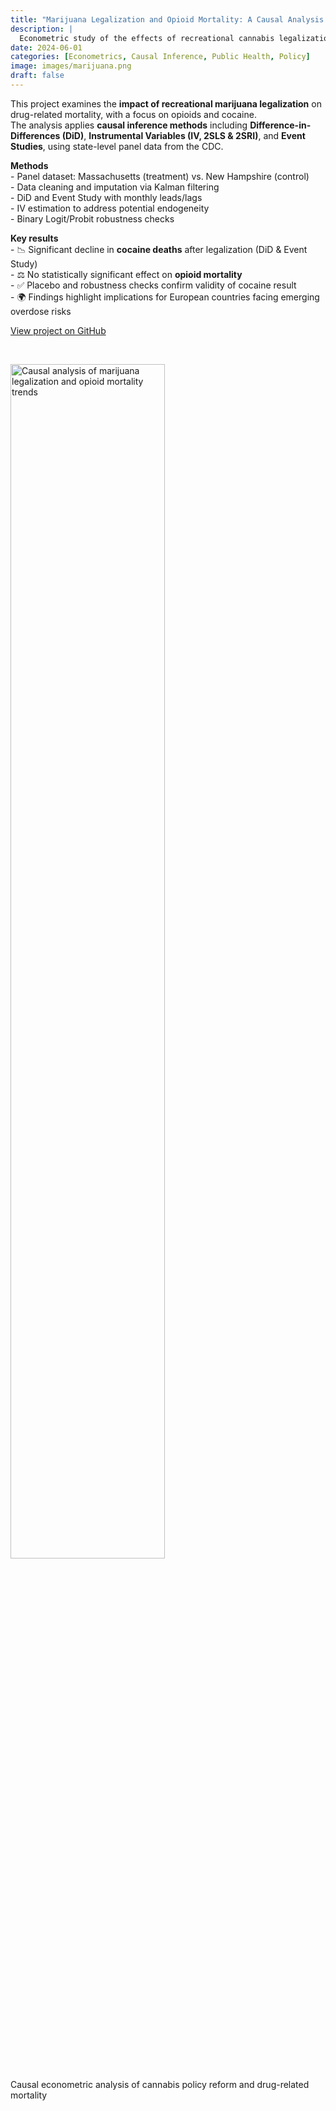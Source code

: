 ```yaml
---
title: "Marijuana Legalization and Opioid Mortality: A Causal Analysis Using DiD and IV Models"
description: |
  Econometric study of the effects of recreational cannabis legalization on opioid and cocaine mortality, using Difference-in-Differences, IV, and Event Studies.
date: 2024-06-01
categories: [Econometrics, Causal Inference, Public Health, Policy]
image: images/marijuana.png
draft: false
---
```


This project examines the **impact of recreational marijuana legalization** on drug-related mortality, with a focus on opioids and cocaine.  
The analysis applies **causal inference methods** including **Difference-in-Differences (DiD)**, **Instrumental Variables (IV, 2SLS & 2SRI)**, and **Event Studies**, using state-level panel data from the CDC.  

**Methods**  
- Panel dataset: Massachusetts (treatment) vs. New Hampshire (control)  
- Data cleaning and imputation via Kalman filtering  
- DiD and Event Study with monthly leads/lags  
- IV estimation to address potential endogeneity  
- Binary Logit/Probit robustness checks  

**Key results**  
- 📉 Significant decline in **cocaine deaths** after legalization (DiD & Event Study)  
- ⚖️ No statistically significant effect on **opioid mortality**  
- ✅ Placebo and robustness checks confirm validity of cocaine result  
- 🌍 Findings highlight implications for European countries facing emerging overdose risks  

[View project on GitHub](https://github.com/emanueleiacca/The-Impact-of-Marijuana-Legalization-on-Opioid-Overdose-Deaths){.btn target=_blank}  

<br>

<img class="img-styling" src="images/marijuana.png" alt="Causal analysis of marijuana legalization and opioid mortality trends" width="70%">

::: {.gray-italic .center-text}
Causal econometric analysis of cannabis policy reform and drug-related mortality
:::
